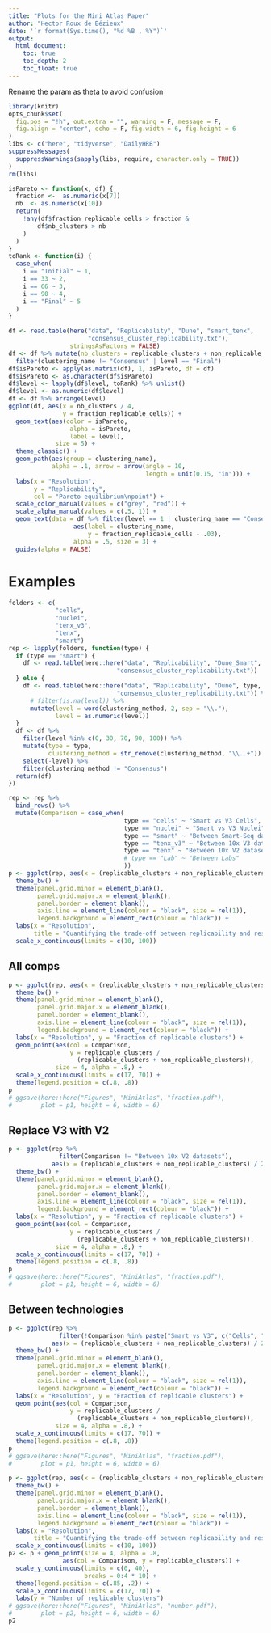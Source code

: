 ```yaml
---
title: "Plots for the Mini Atlas Paper"
author: "Hector Roux de Bézieux"
date: '`r format(Sys.time(), "%d %B , %Y")`'
output:
  html_document:
    toc: true
    toc_depth: 2
    toc_float: true
---
```


Rename the param as theta to avoid confusion

```r
library(knitr)
opts_chunk$set(
  fig.pos = "!h", out.extra = "", warning = F, message = F,
  fig.align = "center", echo = F, fig.width = 6, fig.height = 6
)
libs <- c("here", "tidyverse", "DailyHRB")
suppressMessages(
  suppressWarnings(sapply(libs, require, character.only = TRUE))
)
rm(libs)
```

```r
isPareto <- function(x, df) {
  fraction <-  as.numeric(x[7])
  nb  <- as.numeric(x[10])
  return(
    !any(df$fraction_replicable_cells > fraction &
        df$nb_clusters > nb
    )
  )
}
toRank <- function(i) {
  case_when(
    i == "Initial" ~ 1,
    i == 33 ~ 2,
    i == 66 ~ 3,
    i == 90 ~ 4,
    i == "Final" ~ 5
  )
}

df <- read.table(here("data", "Replicability", "Dune", "smart_tenx",
                      "consensus_cluster_replicability.txt"),
                 stringsAsFactors = FALSE)
df <- df %>% mutate(nb_clusters = replicable_clusters + non_replicable_clusters) %>%
  filter(clustering_name != "Consensus" | level == "Final")
df$isPareto <- apply(as.matrix(df), 1, isPareto, df = df)
df$isPareto <- as.character(df$isPareto)
df$level <- lapply(df$level, toRank) %>% unlist()
df$level <- as.numeric(df$level)
df <- df %>% arrange(level)
ggplot(df, aes(x = nb_clusters / 4,
               y = fraction_replicable_cells)) +
  geom_text(aes(color = isPareto,
                 alpha = isPareto,
                 label = level),
             size = 5) +
  theme_classic() +
  geom_path(aes(group = clustering_name),
            alpha = .1, arrow = arrow(angle = 10,
                                      length = unit(0.15, "in"))) +
  labs(x = "Resolution",
       y = "Replicability",
       col = "Pareto equilibrium\npoint") +
  scale_color_manual(values = c("grey", "red")) +
  scale_alpha_manual(values = c(.5, 1)) +
  geom_text(data = df %>% filter(level == 1 | clustering_name == "Consensus"),
                  aes(label = clustering_name,
                      y = fraction_replicable_cells - .03),
                  alpha = .5, size = 3) +
  guides(alpha = FALSE)
```

# Examples

```r
folders <- c(
             "cells",
             "nuclei",
             "tenx_v3",
             "tenx",
             "smart")
rep <- lapply(folders, function(type) {
  if (type == "smart") {
    df <- read.table(here::here("data", "Replicability", "Dune_Smart", "Normal",
                              "consensus_cluster_replicability.txt"))
  } else {
    df <- read.table(here::here("data", "Replicability", "Dune", type,
                              "consensus_cluster_replicability.txt")) %>%
      # filter(is.na(level)) %>%
      mutate(level = word(clustering_method, 2, sep = "\\."),
             level = as.numeric(level))
  }
  df <- df %>%
    filter(level %in% c(0, 30, 70, 90, 100)) %>%
    mutate(type = type,
           clustering_method = str_remove(clustering_method, "\\..+")) %>%
    select(-level) %>%
    filter(clustering_method != "Consensus")
  return(df)
})

rep <- rep %>% 
  bind_rows() %>%
  mutate(Comparison = case_when(
                                type == "cells" ~ "Smart vs V3 Cells",
                                type == "nuclei" ~ "Smart vs V3 Nuclei",
                                type == "smart" ~ "Between Smart-Seq datasets",
                                type == "tenx_v3" ~ "Between 10x V3 datasets",
                                type == "tenx" ~ "Between 10x V2 datasets",
                                # type == "Lab" ~ "Between Labs"
                                ))
p <- ggplot(rep, aes(x = (replicable_clusters + non_replicable_clusters) / 2)) +
  theme_bw() +
  theme(panel.grid.minor = element_blank(),
        panel.grid.major.x = element_blank(),
        panel.border = element_blank(),
        axis.line = element_line(colour = "black", size = rel(1)),
        legend.background = element_rect(colour = "black")) +
  labs(x = "Resolution",
       title = "Quantifying the trade-off between replicability and resolution") +
  scale_x_continuous(limits = c(10, 100))
```

## All comps

```r
p <- ggplot(rep, aes(x = (replicable_clusters + non_replicable_clusters) / 2)) +
  theme_bw() +
  theme(panel.grid.minor = element_blank(),
        panel.grid.major.x = element_blank(),
        panel.border = element_blank(),
        axis.line = element_line(colour = "black", size = rel(1)),
        legend.background = element_rect(colour = "black")) +
  labs(x = "Resolution", y = "Fraction of replicable clusters") + 
  geom_point(aes(col = Comparison,
                 y = replicable_clusters / 
                   (replicable_clusters + non_replicable_clusters)),
             size = 4, alpha = .8,) +
  scale_x_continuous(limits = c(17, 70)) +
  theme(legend.position = c(.8, .8))
p
# ggsave(here::here("Figures", "MiniAtlas", "fraction.pdf"),
#        plot = p1, height = 6, width = 6)
```

## Replace V3 with V2
```r
p <- ggplot(rep %>% 
              filter(Comparison != "Between 10x V2 datasets"),
            aes(x = (replicable_clusters + non_replicable_clusters) / 2)) +
  theme_bw() +
  theme(panel.grid.minor = element_blank(),
        panel.grid.major.x = element_blank(),
        panel.border = element_blank(),
        axis.line = element_line(colour = "black", size = rel(1)),
        legend.background = element_rect(colour = "black")) +
  labs(x = "Resolution", y = "Fraction of replicable clusters") + 
  geom_point(aes(col = Comparison,
                 y = replicable_clusters / 
                   (replicable_clusters + non_replicable_clusters)),
             size = 4, alpha = .8,) +
  scale_x_continuous(limits = c(17, 70)) +
  theme(legend.position = c(.8, .8))
p
# ggsave(here::here("Figures", "MiniAtlas", "fraction.pdf"),
#        plot = p1, height = 6, width = 6)
```

## Between technologies

```r
p <- ggplot(rep %>% 
              filter(!Comparison %in% paste("Smart vs V3", c("Cells", "Nuclei"))),
            aes(x = (replicable_clusters + non_replicable_clusters) / 2)) +
  theme_bw() +
  theme(panel.grid.minor = element_blank(),
        panel.grid.major.x = element_blank(),
        panel.border = element_blank(),
        axis.line = element_line(colour = "black", size = rel(1)),
        legend.background = element_rect(colour = "black")) +
  labs(x = "Resolution", y = "Fraction of replicable clusters") + 
  geom_point(aes(col = Comparison,
                 y = replicable_clusters / 
                   (replicable_clusters + non_replicable_clusters)),
             size = 4, alpha = .8,) +
  scale_x_continuous(limits = c(17, 70)) +
  theme(legend.position = c(.8, .8))
p
# ggsave(here::here("Figures", "MiniAtlas", "fraction.pdf"),
#        plot = p1, height = 6, width = 6)
```

```r
p <- ggplot(rep, aes(x = (replicable_clusters + non_replicable_clusters) / 2)) +
  theme_bw() +
  theme(panel.grid.minor = element_blank(),
        panel.grid.major.x = element_blank(),
        panel.border = element_blank(),
        axis.line = element_line(colour = "black", size = rel(1)),
        legend.background = element_rect(colour = "black")) +
  labs(x = "Resolution",
       title = "Quantifying the trade-off between replicability and resolution") +
  scale_x_continuous(limits = c(10, 100))
p2 <- p + geom_point(size = 4, alpha = .8,
               aes(col = Comparison, y = replicable_clusters)) +
  scale_y_continuous(limits = c(0, 40),
                     breaks = 0:4 * 10) +
  theme(legend.position = c(.85, .2)) +
  scale_x_continuous(limits = c(17, 70)) +
  labs(y = "Number of replicable clusters")
# ggsave(here::here("Figures", "MiniAtlas", "number.pdf"),
#        plot = p2, height = 6, width = 6)
p2
```